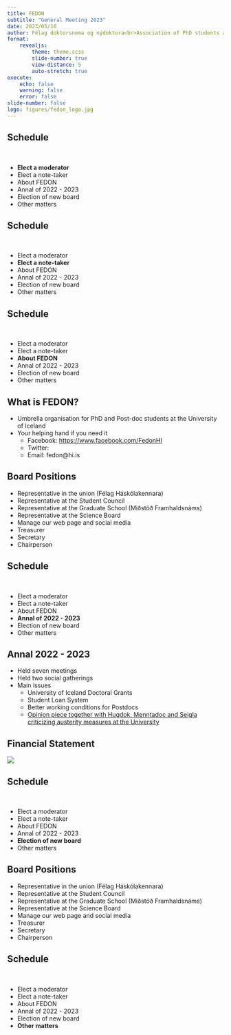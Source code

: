 ```yaml
---
title: FEDON
subtitle: "General Meeting 2023"
date: 2023/05/16
author: Félag doktorsnema og nýdoktora<br>Association of PhD students and Post-doc researchers at the University of Iceland
format: 
    revealjs:
        theme: theme.scss
        slide-number: true
        view-distance: 5
        auto-stretch: true
execute:
    echo: false
    warning: false
    error: false
slide-number: false
logo: figures/fedon_logo.jpg
---
```


## Schedule

<br>

* **Elect a moderator**
* Elect a note-taker
* About FEDON
* Annal of 2022 - 2023
* Election of new board
* Other matters

## Schedule

<br>

* Elect a moderator
* **Elect a note-taker**
* About FEDON
* Annal of 2022 - 2023
* Election of new board
* Other matters

## Schedule

<br>

* Elect a moderator
* Elect a note-taker
* **About FEDON**
* Annal of 2022 - 2023
* Election of new board
* Other matters

## What is FEDON?

* Umbrella organisation for PhD and Post-doc students at the University of Iceland
* Your helping hand if you need it
    - Facebook: [https://www.facebook.com/FedonHI](https://www.facebook.com/FedonHI)
    - Twitter: [](https://twitter.com/FedonHI)
    - Email: fedon@hi.is
    
## Board Positions

* Representative in the union (Félag Háskólakennara)
* Representative at the Student Council
* Representative at the Graduate School (Miðstöð Framhaldsnáms)
* Representative at the Science Board
* Manage our web page and social media
* Treasurer
* Secretary
* Chairperson

## Schedule

<br>

* Elect a moderator
* Elect a note-taker
* About FEDON
* **Annal of 2022 - 2023**
* Election of new board
* Other matters

## Annal 2022 - 2023

* Held seven meetings
* Held two social gatherings
* Main issues
    - University of Iceland Doctoral Grants
    - Student Loan System
    - Better working conditions for Postdocs
    - [Opinion piece together with Hugdok, Menntadoc and Seigla criticizing austerity measures at the University](https://www.visir.is/g/20232404316d/adhaldsadgerdir-ogna-nylidun-innan-haskolasamfelagsins-rannsoknum-og-thekkingarskopun-a-islandi)


## Financial Statement

![](figures/finstatement.png){.r-stretch}

## Schedule

<br>

* Elect a moderator
* Elect a note-taker
* About FEDON
* Annal of 2022 - 2023
* **Election of new board**
* Other matters

## Board Positions

* Representative in the union (Félag Háskólakennara)
* Representative at the Student Council
* Representative at the Graduate School (Miðstöð Framhaldsnáms)
* Representative at the Science Board
* Manage our web page and social media
* Treasurer
* Secretary
* Chairperson


## Schedule

<br>

* Elect a moderator
* Elect a note-taker
* About FEDON
* Annal of 2022 - 2023
* Election of new board
* **Other matters**